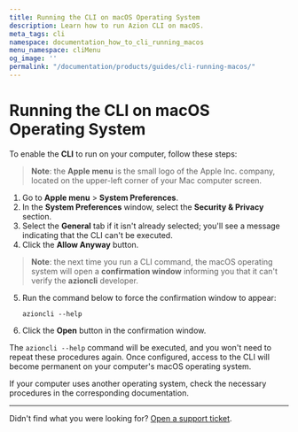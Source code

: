 ```yaml
---
title: Running the CLI on macOS Operating System
description: Learn how to run Azion CLI on macOS.
meta_tags: cli
namespace: documentation_how_to_cli_running_macos
menu_namespace: cliMenu
og_image: ''
permalink: "/documentation/products/guides/cli-running-macos/"
---
```


# Running the CLI on macOS Operating System

To enable the **CLI** to run on your computer, follow these steps:

> **Note**: the **Apple menu** is the small logo of the Apple Inc. company, located on the upper-left corner of your Mac computer screen.

1. Go to **Apple menu** > **System Preferences**.
2. In the **System Preferences** window, select the **Security & Privacy** section.
3. Select the **General** tab if it isn't already selected; you'll see a message indicating that the CLI can't be executed.
4. Click the **Allow Anyway** button.

> **Note**: the next time you run a CLI command, the macOS operating system will open a **confirmation window** informing you that it can't verify the **azioncli** developer.

5. Run the command below to force the confirmation window to appear:

    `azioncli --help`

6. Click the **Open** button in the confirmation window.

The `azioncli --help` command will be executed, and you won't need to repeat these procedures again. Once configured, access to the CLI will become permanent on your computer's macOS operating system.

If your computer uses another operating system, check the necessary procedures in the corresponding documentation.


---

Didn't find what you were looking for? [Open a support ticket](https://tickets.azion.com/).
